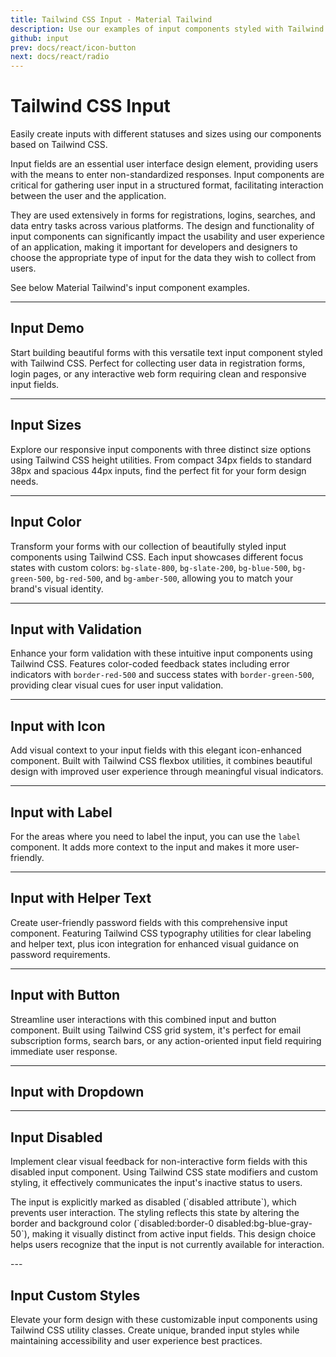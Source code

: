 ```yaml
---
title: Tailwind CSS Input - Material Tailwind
description: Use our examples of input components styled with Tailwind CSS so you can provide users with the means to enter non-standardized responses to your forms and applications.
github: input
prev: docs/react/icon-button
next: docs/react/radio
---
```


# Tailwind CSS Input

Easily create inputs with different statuses and sizes using our components based on Tailwind CSS.

Input fields are an essential user interface design element, providing users with the means to enter non-standardized responses. Input components are critical for gathering user input in a structured format, facilitating interaction between the user and the application.

They are used extensively in forms for registrations, logins, searches, and data entry tasks across various platforms. The design and functionality of input components can significantly impact the usability and user experience of an application, making it important for developers and designers to choose the appropriate type of input for the data they wish to collect from users.

See below Material Tailwind's input component examples.

---

## Input Demo

Start building beautiful forms with this versatile text input component styled with Tailwind CSS. Perfect for collecting user data in registration forms, login pages, or any interactive web form requiring clean and responsive input fields.

<PreviewWithCode relativePath="input/input-demo.tsx" language="html" />

---

## Input Sizes

Explore our responsive input components with three distinct size options using Tailwind CSS height utilities. From compact 34px fields to standard 38px and spacious 44px inputs, find the perfect fit for your form design needs.

<PreviewWithCode relativePath="input/input-sizes.tsx" language="html" />

---

## Input Color

Transform your forms with our collection of beautifully styled input components using Tailwind CSS. Each input showcases different focus states with custom colors: `bg-slate-800`, `bg-slate-200`, `bg-blue-500`, `bg-green-500`, `bg-red-500`, and `bg-amber-500`, allowing you to match your brand's visual identity.

<PreviewWithCode relativePath="input/input-colors.tsx" language="html" />

---

## Input with Validation

Enhance your form validation with these intuitive input components using Tailwind CSS. Features color-coded feedback states including error indicators with `border-red-500` and success states with `border-green-500`, providing clear visual cues for user input validation.

<PreviewWithCode relativePath="input/input-with-validation.tsx" language="html" />

---

## Input with Icon

Add visual context to your input fields with this elegant icon-enhanced component. Built with Tailwind CSS flexbox utilities, it combines beautiful design with improved user experience through meaningful visual indicators.

<PreviewWithCode relativePath="input/input-with-icon.tsx" language="html" />

---

## Input with Label

For the areas where you need to label the input, you can use the `label` component. It adds more context to the input and makes it more user-friendly.

<PreviewWithCode relativePath="input/input-with-label.tsx" language="html" />

---

## Input with Helper Text

Create user-friendly password fields with this comprehensive input component. Featuring Tailwind CSS typography utilities for clear labeling and helper text, plus icon integration for enhanced visual guidance on password requirements.

<PreviewWithCode relativePath="input/input-with-helper-text.tsx" language="html" />

---

## Input with Button

Streamline user interactions with this combined input and button component. Built using Tailwind CSS grid system, it's perfect for email subscription forms, search bars, or any action-oriented input field requiring immediate user response.

<PreviewWithCode relativePath="input/input-with-button.tsx" language="html" />

---

## Input with Dropdown

<PreviewWithCode relativePath="input/input-with-dropdown.tsx" language="html" />

---

## Input Disabled

Implement clear visual feedback for non-interactive form fields with this disabled input component. Using Tailwind CSS state modifiers and custom styling, it effectively communicates the input's inactive status to users.

<PreviewWithCode relativePath="input/input-disabled.tsx" language="html" />

<p class="mt-4 antialiased text-foreground">
The input is explicitly marked as disabled (`disabled attribute`), which prevents user interaction. The styling reflects this state by altering the border and background color (`disabled:border-0 disabled:bg-blue-gray-50`), making it visually distinct from active input fields. This design choice helps users recognize that the input is not currently available for interaction.
</p>
---

## Input Custom Styles

Elevate your form design with these customizable input components using Tailwind CSS utility classes. Create unique, branded input styles while maintaining accessibility and user experience best practices.

<PreviewWithCode relativePath="input/input-custom-styles.tsx" language="html" />
